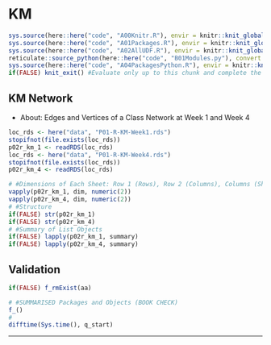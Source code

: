 # KM {#p02}

```r
sys.source(here::here("code", "A00Knitr.R"), envir = knitr::knit_global())
sys.source(here::here("code", "A01Packages.R"), envir = knitr::knit_global())
sys.source(here::here("code", "A02AllUDF.R"), envir = knitr::knit_global())
reticulate::source_python(here::here("code", "B01Modules.py"), convert = FALSE)
sys.source(here::here("code", "A04PackagesPython.R"), envir = knitr::knit_global())
if(FALSE) knit_exit() #Evaluate only up to this chunk and complete the knit process
```

## KM Network

\textcolor{pink}{Please import the "P01-KM-Week1.xlsx" and "P01-KM-Week4.xlsx"}

- About: Edges and Vertices of a Class Network at Week 1 and Week 4

```r
loc_rds <- here("data", "P01-R-KM-Week1.rds")
stopifnot(file.exists(loc_rds))
p02r_km_1 <- readRDS(loc_rds)
loc_rds <- here("data", "P01-R-KM-Week4.rds")
stopifnot(file.exists(loc_rds))
p02r_km_4 <- readRDS(loc_rds)
```

```r
# #Dimensions of Each Sheet: Row 1 (Rows), Row 2 (Columns), Columns (Sheets)
vapply(p02r_km_1, dim, numeric(2))
vapply(p02r_km_4, dim, numeric(2))
# #Structure
if(FALSE) str(p02r_km_1)
if(FALSE) str(p02r_km_4)
# #Summary of List Objects
if(FALSE) lapply(p02r_km_1, summary)
if(FALSE) lapply(p02r_km_4, summary)
```



## Validation {#val-p01 .unlisted .unnumbered .tabset .tabset-fade}

```r
if(FALSE) f_rmExist(aa)
```

```r
# #SUMMARISED Packages and Objects (BOOK CHECK)
f_()
#
difftime(Sys.time(), q_start)
```

****
